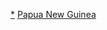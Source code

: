 {{noteTA
|G1=地名
}}
{{Commonscat|Buildings in Papua New Guinea}}

[[Category:巴布亚新几内亚建筑|*]]
[[Category:大洋洲各国建筑物|Papua New Guinea]]